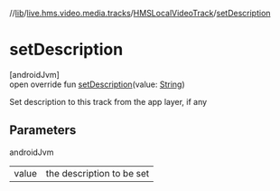 //[lib](/api-reference/android/v2/home/content)/[live.hms.video.media.tracks](../index)/[HMSLocalVideoTrack](index)/[setDescription](set-description)

# setDescription

[androidJvm]\
open override fun [setDescription](set-description)(value: [String](https://kotlinlang.org/api/latest/jvm/stdlib/kotlin/-string/index.html))

Set description to this track from the app layer, if any

## Parameters

androidJvm

|       |                           |
| ----- | ------------------------- |
| value | the description to be set |
